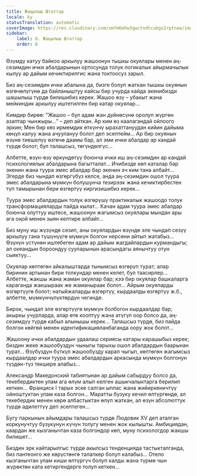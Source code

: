 ```yaml
---
title: Жаңылыш Штаттар
locale: ky
statusTranslation: automatic
coverImage: https://res.cloudinary.com/xmfm6mhw3gwctndtcubgx2rptnae/image/upload/v1740468922/small_cover_tratado_de_psicologia_revolucionaria_a4c0dca4e0.webp
sidebar:
    label: 8. Жаңылыш Штаттар
    order: 8
---
```

Өзүмдү катуу байкоо аркылуу жашоонун тышкы окуялары менен аң-сезимдин ички абалдарынын ортосунда толук логикалык айырмачылык кылуу ар дайым кечиктирилгис жана токтоосуз зарыл.

Биз аң-сезимдин ички абалына да, бизге болуп жаткан тышкы окуянын өзгөчөлүгүнө да байланыштуу кайсы бир учурда кайда экенибизди шашылыш түрдө билишибиз керек. Жашоо өзү – убакыт жана мейкиндик аркылуу иштетилген бир катар окуялар...

Кимдир бирөө: "Жашоо – бул адам жан дүйнөсүнө оролуп жүргөн азаптар чынжыры..." – деп айткан. Ар ким өз каалагандай ойлоого эркин; Мен бир көз ирмемдик өткүнчү ырахаттануудан кийин дайыма көңүл калуу жана ачуулануу болот деп эсептейм... Ар бир окуянын өзүнө тиешелүү өзгөчө даамы бар, ал эми ички абалдар ар кандай түрдө болот; бул талашсыз, төгүндөлгүс...

Албетте, өзүн-өзү өркүндөтүү боюнча ички иш аң-сезимдин ар кандай психологиялык абалдарына багытталат... Ичибизде көп каталар бар экенин жана туура эмес абалдар бар экенин эч ким тана албайт... Эгерде биз чындап өзгөргүбүз келсе, анда аң-сезимдин ошол туура эмес абалдарына мүмкүн болушунча тезирээк жана кечиктирбестен түп тамырынан бери өзгөртүү киргизишибиз керек...

Туура эмес абалдардын толук өзгөрүшү практикалык жашоодо толук трансформацияларды пайда кылат... Качан адам туура эмес абалдар боюнча олуттуу иштесе, жашоонун жагымсыз окуялары мындан ары ага оңой менен зыян келтире албайт...

Биз муну иш жүзүндө сезип, аны окуялардын өзүндө эле чындап сезүү аркылуу гана түшүнүүгө мүмкүн болгон нерсени айтып жатабыз... Өзүнүн үстүнөн иштебеген адам ар дайым жагдайлардын курмандыгы; ал океандын бороондуу сууларынын арасындагы аянычтуу отун сыяктуу...

Окуялар көптөгөн айкалыштарда тынымсыз өзгөрүп турат; алар биринин артынан бири толкундар менен келет, бул таасирлер... Албетте, жакшы жана жаман окуялар бар; кээ бир окуялар башкаларга караганда жакшыраак же жаманыраак болот... Айрым окуяларды өзгөртүүгө болот; натыйжаларды өзгөртүү, кырдаалды өзгөртүү ж.б., албетте, мүмкүнчүлүктөрдүн чегинде.

Бирок, чындап эле өзгөртүүгө мүмкүн болбогон кырдаалдар бар; акыркы учурларда, алар өтө кооптуу жана атүгүл оор болсо да, аң-сезимдүү түрдө кабыл алынышы керек... Талашсыз түрдө, биз пайда болгон көйгөй менен идентификацияланбаганда оору жок болот...

Жашоону ички абалдардын удаалаш сериясы катары карашыбыз керек; биздин жеке жашообуздун чыныгы тарыхы ошол абалдардын баарынан турат... Өзүбүздүн бүткүл жашообузду карап чыгып, көптөгөн жагымсыз кырдаалдар ички туура эмес абалдардын аркасында мүмкүн болгонун түздөн-түз текшере алабыз...

Александр Македонский табиятынан ар дайым сабырдуу болсо да, текебердиктен улам ага өлүм алып келген ашыкчалыктарга берилип кеткен... Франциск I тарых эске салган ыплас жана жийиркеничтүү ойноштуктан улам каза болгон... Маратты бузуку кечил өлтүргөндө, ал текебердик менен көрө албастыктан өлүп жаткан, ал өзүн абсолюттук түрдө адилеттүү деп эсептеген...

Бугу паркынын айымдары талашсыз түрдө Людовик XV деп аталган коркунучтуу бузукунун күчүн толугу менен жок кылышты. Амбициядан, каардан же кызганычтан каза болгондор көп, муну психологдор жакшы билишет...

Биздин эрк кайтарылгыс түрдө акылсыз тенденцияда тастыкталганда, биз пантеонго же көрүстөнгө талапкер болуп калабыз... Отело кызганычтан улам киши өлтүргүч болуп калды жана түрмө чын жүрөктөн ката кетиргендерге толуп кеткен...

